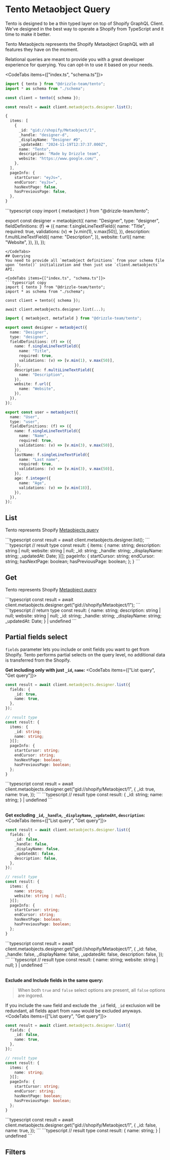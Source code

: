 
# Tento Metaobject Query

Tento is designed to be a thin typed layer on top of Shopify GraphQL Client. We've designed in the best way to operate a Shopify from TypeScript
and it time to make it better.

Tento Metaobjects represents the Shopify Metaobject GraphQL with all features they have on the moment.

Relational queries are meant to provide you with a great developer experience for querying. You can opt-in to use it based on your needs.

<CodeTabs items={["index.ts", "schema.ts"]}>
<CodeTab>
```typescript copy
import { tento } from "@drizzle-team/tento";
import * as schema from "./schema";

const client = tento({ schema });

const result = await client.metaobjects.designer.list();
```
```typescript
{
  items: [
    {
      _id: "gid://shopify/Metaobject/1",
      _handle: "designer-d",
      _displayName: "Designer #D",
      _updatedAt: "2024-11-19T12:37:37.000Z",
      name: "Tento",
      description: "Made by Drizzle team",
      website: "https://www.google.com/",
    },
  ],
  pageInfo: {
    startCursor: "eyJs=",
    endCursor: "eyJs=",
    hasNextPage: false,
    hasPreviousPage: false,
  },
}
```
</CodeTab>
```typescript copy
import { metaobject } from "@drizzle-team/tento";

export const designer = metaobject({
  name: "Designer",
  type: "designer",
  fieldDefinitions: (f) => ({
    name: f.singleLineTextField({
      name: "Title",
      required: true,
      validations: (v) => [v.min(1), v.max(50)],
    }),
    description: f.multiLineTextField({
      name: "Description",
    }),
    website: f.url({
      name: "Website",
    }),
  }),
});
```
</CodeTabs>
## Querying
You need to provide all `metaobject definitions` from your schema file upon `tento()` initialization and then just use `client.metaobjects` API.

<CodeTabs items={["index.ts", "schema.ts"]}>
```typescript copy
import { tento } from "@drizzle-team/tento";
import * as schema from "./schema";

const client = tento({ schema });

await client.metaobjects.designer.list(...);
```
```typescript copy
import { metaobject, metafield } from "@drizzle-team/tento";

export const designer = metaobject({
  name: "Designer",
  type: "designer",
  fieldDefinitions: (f) => ({
    name: f.singleLineTextField({
      name: "Title",
      required: true,
      validations: (v) => [v.min(1), v.max(50)],
    }),
    description: f.multiLineTextField({
      name: "Description",
    }),
    website: f.url({
      name: "Website",
    }),
  }),
});

export const user = metaobject({
  name: "User",
  type: "user",
  fieldDefinitions: (f) => ({
    name: f.singleLineTextField({
      name: "Name",
      required: true,
      validations: (v) => [v.min(3), v.max(50)],
    }),
    lastName: f.singleLineTextField({
      name: "Last name",
      required: true,
      validations: (v) => [v.min(3), v.max(50)],
    }),
    age: f.integer({
      name: "Age",
      validations: (v) => [v.min(18)],
    }),
  }),
});
```
</CodeTabs>

## List
Tento represents Shopify [Metaobjects query](https://shopify.dev/docs/api/admin-graphql/2024-10/queries/metaobjects)

<CodeTab>
```typescript
const result = await client.metaobjects.designer.list();
```
```typescript
// result type
const result: {
  items: {
    name: string;
    description: string | null;
    website: string | null;
    _id: string;
    _handle: string;
    _displayName: string;
    _updatedAt: Date;
  }[];
  pageInfo: {
    startCursor: string;
    endCursor: string;
    hasNextPage: boolean;
    hasPreviousPage: boolean;
  };
}
```
</CodeTab>

## Get
Tento represents Shopify [Metaobject query](https://shopify.dev/docs/api/admin-graphql/2024-10/queries/metaobject)

<CodeTab>
```typescript
const result = await client.metaobjects.designer.get("gid://shopify/Metaobject/1");
```
```typescript
// return type
const result: {
  name: string;
  description: string | null;
  website: string | null;
  _id: string;
  _handle: string;
  _displayName: string;
  _updatedAt: Date;
} | undefined
```
</CodeTab>

## Partial fields select
`fields` parameter lets you include or omit fields you want to get from Shopify.
<Callout type="info">
Tento performs partial selects on the query level, no additional data is transferred from the Shopify.
</Callout>

**Get including only with just `_id`, `name`:**
<CodeTabs items={["List query", "Get query"]}>
<CodeTab>
```typescript
const result = await client.metaobjects.designer.list({
  fields: {
    _id: true,
    name: true,
  },
});
```
```typescript
// result type
const result: {
  items: {
    _id: string;
    name: string;
  }[];
  pageInfo: {
    startCursor: string;
    endCursor: string;
    hasNextPage: boolean;
    hasPreviousPage: boolean;
  };
}
```
</CodeTab>
<CodeTab>
```typescript
const result = await client.metaobjects.designer.get("gid://shopify/Metaobject/1", {
  _id: true,
  name: true,
});
```
```typescript
// result type
const result: {
  _id: string;
  name: string;
} | undefined
```
</CodeTab>
</CodeTabs>

\
**Get excluding `_id`, `_handle`, `_displayName`, `_updatedAt`, `description`:**
<CodeTabs items={["List query", "Get query"]}>
<CodeTab>
```typescript
const result = await client.metaobjects.designer.list({
  fields: {
    _id: false,
    _handle: false,
    _displayName: false,
    _updatedAt: false,
    description: false,
  },
});
```
```typescript
// result type
const result: {
  items: {
    name: string;
    website: string | null;
  }[];
  pageInfo: {
    startCursor: string;
    endCursor: string;
    hasNextPage: boolean;
    hasPreviousPage: boolean;
  };
}
```
</CodeTab>
<CodeTab>
```typescript
const result = await client.metaobjects.designer.get("gid://shopify/Metaobject/1", {
  _id: false,
  _handle: false,
  _displayName: false,
  _updatedAt: false,
  description: false,
});
```
```typescript
// result type
const result: {
  name: string;
  website: string | null;
} | undefined
```
</CodeTab>
</CodeTabs>

\
**Exclude and Include fields in the same query:**
> When both `true` and `false` select options are present, all `false` options are ingored.

If you include the `name` field and exclude the `_id` field, `_id` exclusion will be redundant, all fields apart from `name` would be excluded anyways.
<CodeTabs items={["List query", "Get query"]}>
<CodeTab>
```typescript
const result = await client.metaobjects.designer.list({
  fields: {
    _id: false,
    name: true,
  },
});
```
```typescript
// result type
const result: {
  items: {
    name: string;
  }[];
  pageInfo: {
    startCursor: string;
    endCursor: string;
    hasNextPage: boolean;
    hasPreviousPage: boolean;
  };
}
```
</CodeTab>
<CodeTab>
```typescript
const result = await client.metaobjects.designer.get("gid://shopify/Metaobject/1", {
  _id: false,
  name: true,
});
```
```typescript
// result type
const result: {
  name: string;
} | undefined
```
</CodeTab>
</CodeTabs>

## Filters
